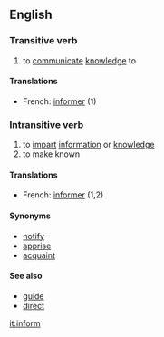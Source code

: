 ==English==

===Transitive verb===
{{en-infl-reg-consonant|inform||}}
#to [[communicate]] [[knowledge]] to
====Translations====
*French: [[informer]] (1)

===Intransitive verb===
{{en-infl-reg-consonant|inform||}}
#to [[impart]] [[information]] or [[knowledge]]
#to make known

====Translations====
*French: [[informer]] (1,2)

====Synonyms====
*[[notify]]
*[[apprise]]
*[[acquaint]]

====See also====
*[[guide]]
*[[direct]]

[[it:inform]]